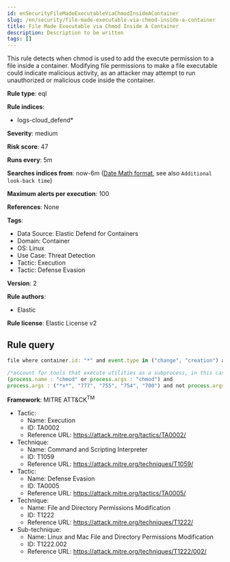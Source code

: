 ```yaml
---
id: enSecurityFileMadeExecutableViaChmodInsideAContainer
slug: /en/security/file-made-executable-via-chmod-inside-a-container
title: File Made Executable via Chmod Inside A Container
description: Description to be written
tags: []
---
```


<div id="file-made-executable-via-chmod-inside-a-container"></div>

This rule detects when chmod is used to add the execute permission to a file inside a container. Modifying file permissions to make a file executable could indicate malicious activity, as an attacker may attempt to run unauthorized or malicious code inside the container.

**Rule type**: eql

**Rule indices**: 

* logs-cloud_defend*

**Severity**: medium

**Risk score**: 47

**Runs every**: 5m

**Searches indices from**: now-6m ([Date Math format](((ref))/common-options.html#date-math), see also <DocLink id="enSecurityRulesUiCreate" section="set-the-rules-schedule">`Additional look-back time`</DocLink>)

**Maximum alerts per execution**: 100

**References**: None

**Tags**: 

* Data Source: Elastic Defend for Containers
* Domain: Container
* OS: Linux
* Use Case: Threat Detection
* Tactic: Execution
* Tactic: Defense Evasion

**Version**: 2

**Rule authors**: 

* Elastic

**Rule license**: Elastic License v2

## Rule query

```js
file where container.id: "*" and event.type in ("change", "creation") and

/*account for tools that execute utilities as a subprocess, in this case the target utility name will appear as a process arg*/
(process.name : "chmod" or process.args : "chmod") and 
process.args : ("*x*", "777", "755", "754", "700") and not process.args: "-x"

```

**Framework**: MITRE ATT&CK<sup>TM</sup>

* Tactic:
    * Name: Execution
    * ID: TA0002
    * Reference URL: https://attack.mitre.org/tactics/TA0002/
* Technique:
    * Name: Command and Scripting Interpreter
    * ID: T1059
    * Reference URL: https://attack.mitre.org/techniques/T1059/
* Tactic:
    * Name: Defense Evasion
    * ID: TA0005
    * Reference URL: https://attack.mitre.org/tactics/TA0005/
* Technique:
    * Name: File and Directory Permissions Modification
    * ID: T1222
    * Reference URL: https://attack.mitre.org/techniques/T1222/
* Sub-technique:
    * Name: Linux and Mac File and Directory Permissions Modification
    * ID: T1222.002
    * Reference URL: https://attack.mitre.org/techniques/T1222/002/

